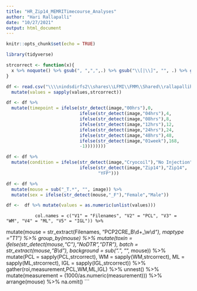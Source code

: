 ```yaml
---
title: "HR_Zip14_MEMRITimecourse_Analyses"
author: "Hari Rallapalli"
date: "10/27/2021"
output: html_document
---
```


```r
knitr::opts_chunk$set(echo = TRUE)
```


```r
library(tidyverse)
```
```r
strcorrect <- function(x){
  x %>% noquote() %>% gsub(", ",",",.) %>% gsub("\\[|\\]", "", .) %>% gsub("[\r\n]", "", .) %>% str_split(.," ")
}
```

```r
df <- read.csv("\\\\nindsdirfs2\\shares\\LFMI\\FMM\\Shared\\rallapallih\\Zip14\\RawImages\\Analysis\\VoxelWiseIntensities.csv", header = TRUE, stringsAsFactors = FALSE) %>%
  mutate(values = sapply(values,strcorrect))
```

```r
df <- df %>% 
  mutate(timepoint = ifelse(str_detect(image,"00hrs"),0,
                            ifelse(str_detect(image,"04hrs"),4,
                            ifelse(str_detect(image,"08hrs"),8,
                            ifelse(str_detect(image,"12hrs"),12,
                            ifelse(str_detect(image,"24hrs"),24,
                            ifelse(str_detect(image,"48hrs"),48,
                            ifelse(str_detect(image,"01week"),168,
                            -1))))))))
```

```r
df <- df %>% 
  mutate(condition = ifelse(str_detect(image,"Cryocoil"),"No Injection",
                            ifelse(str_detect(image,"Zip14"),"Zip14",
                                   "YFP")))
```

```r
df <- df %>% 
  mutate(mouse = sub("_T.*", "", image)) %>%
  mutate(sex = ifelse(str_detect(mouse,"_F"),"Female","Male"))
```

```r
df <-  df %>% mutate(values = as.numeric(unlist(values)))
```

               
               
               col.names = c("V1" = "Filenames", "V2" = "PCL", "V3" = "WM", "V4" = "ML", "V5" = "IGL")) %>%
  mutate(mouse = str_extract(Filenames, "PCP2CRE_B\\d+_\\w\\d*"),
         maptype = "T1") %>% 
  group_by(mouse) %>%
  mutate(toxin = ifelse(str_detect(mouse,"_C"),"NoDTR","DTR"),
         batch = str_extract(mouse,"B\\d"),
         background = sub("_.*", "", mouse)) %>%
  mutate(PCL = sapply(PCL,strcorrect),
         WM = sapply(WM,strcorrect),
         ML = sapply(ML,strcorrect),
         IGL = sapply(IGL,strcorrect)) %>%
  gather(roi,measurement,PCL,WM,ML,IGL) %>% 
  unnest() %>%
  mutate(measurement = (1000/as.numeric(measurement))) %>%
  arrange(mouse) %>%
  na.omit()
```
